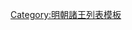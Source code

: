 {{ming|title=明朝第一魯陽國諸王|ed=第一魯陽國|head=[[成化]]三年（[[1467年]]）九月辛卯封。|
{{ming/title}}
{{ming/list|魯陽恭惠王|[[朱同鈮]]|朱子埅、庶四子|[[1467年]]—[[1522年]]|成化三年九月辛卯封。[[嘉靖]]元年薨。}}
{{ming/list|魯陽靖肅王|[[朱安𡉺]]|朱同鈮、庶一子|[[1525年]]—[[1542年]]|嘉靖四年襲封。二十一年薨。}}
{{ming/list|魯陽安定王|[[朱睦杫]]|朱安𡉺、庶一子|追封|[[正德 (明朝)|正德]]十六年封[[鎮國將軍]]。嘉靖十年卒。以子[[朱勤灰]]襲封。追封王，諡安定。}}
{{ming/list|魯陽莊憲王|[[朱勤灰]]|朱睦杫、嫡一子|[[1544年]]—[[1596年]]|嘉靖二十三年襲封<ref name="a">《[[明實錄]]》</ref>。[[萬曆]]二十四年薨。}}
{{ming/list|魯陽穆懷王|[[朱朝垬]]|朱勤灰、嫡一子|追封|嘉靖四十年封[[长子 (封号)|長子]]。萬曆二十年卒。以子[[朱在銕]]襲封。追封王，諡穆懷。}}
{{ming/list|魯陽端懿王|[[朱在銕]]|朱朝垬、庶一子|[[1599年]]—[[1618年]]前|萬曆十六年封[[长孙 (封号)|長孫]]。二十七年襲封，薨。}}
{{ming/list|魯陽王|[[朱肅決]]|朱在銕、庶一子|[[1618年]]—？年|萬曆四十六年襲封。}}
{{ming/note|參考文獻}}
{{ming/note|ref}}
}}<noinclude>
[[Category:明朝諸王列表模板]]
</noinclude>
